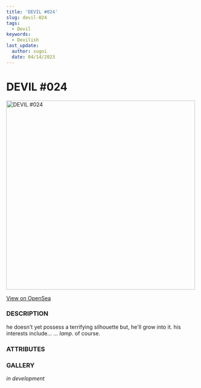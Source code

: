 ```yaml
---
title: 'DEVIL #024'
slug: devil-024
tags:
  - Devil
keywords:
  - Devilish
last_update:
  author: sugoi
  date: 04/14/2023
---
```



# DEVIL #024

<img src="https://nft-cdn.alchemy.com/eth-mainnet/21a6b24ad81a17f9a4b3f5cbfe4db0bf" alt="DEVIL #024" width="500" />

[View on OpenSea](https://opensea.io/assets/ethereum/0x231EDa2D0E36E5254515B7625D1201f7b4617cf4/25)

### DESCRIPTION

he doesn't yet possess a terrifying silhouette but, he'll grow into it. his interests include... ... *lamp*. of course.

### ATTRIBUTES

<AttributeTag traitType="HUMANITY" value="AVERAGE" />
<AttributeTag traitType="NATURE" value="AFFECTIONATE" />
<AttributeTag traitType="TYPE" value="DEVIL" />
<AttributeTag traitType="SUBTYPE" value="MOTHMAN" />


### GALLERY

*in development*

